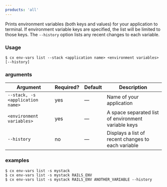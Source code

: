 ```yaml
---
products: 'all'
---
```


Prints environment variables (both keys and values) for your application to terminal. If environment variable keys are specified, the list will be limited to those keys. The `--history` option lists any recent changes to each variable.

### Usage

```shell
$ cx env-vars list --stack <application name> <environment variables> [--history]
```

### arguments

| Argument | Required? | Default | Description |
|  ---  |  ---  |  ---  |  ---  |
| `--stack, -s <application name>` | yes | — | Name of your application |
| `<environment variables>` | yes | — | A space separated list of environment variable keys |
| `--history` | no | — | Displays a list of recent changes to each variable |

### examples

```shell
$ cx env-vars list -s mystack
$ cx env-vars list -s mystack RAILS_ENV
$ cx env-vars list -s mystack RAILS_ENV ANOTHER_VARIABLE --history
```


